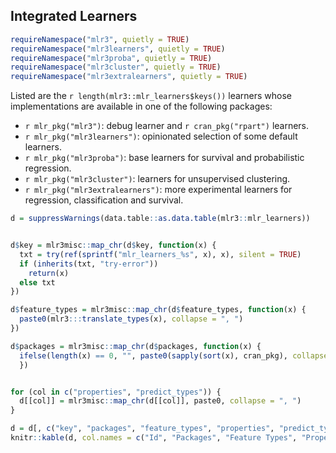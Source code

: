 ## Integrated Learners {#list-learners}

```r
requireNamespace("mlr3", quietly = TRUE)
requireNamespace("mlr3learners", quietly = TRUE)
requireNamespace("mlr3proba", quietly = TRUE)
requireNamespace("mlr3cluster", quietly = TRUE)
requireNamespace("mlr3extralearners", quietly = TRUE)
```


Listed are the `r length(mlr3::mlr_learners$keys())` learners whose implementations are available in one of the following packages:

* `r mlr_pkg("mlr3")`: debug learner and `r cran_pkg("rpart")` learners.
* `r mlr_pkg("mlr3learners")`: opinionated selection of some default learners.
* `r mlr_pkg("mlr3proba")`: base learners for survival and probabilistic regression.
* `r mlr_pkg("mlr3cluster")`: learners for unsupervised clustering.
* `r mlr_pkg("mlr3extralearners")`: more experimental learners for regression, classification and survival.

```r
d = suppressWarnings(data.table::as.data.table(mlr3::mlr_learners))


d$key = mlr3misc::map_chr(d$key, function(x) {
  txt = try(ref(sprintf("mlr_learners_%s", x), x), silent = TRUE)
  if (inherits(txt, "try-error"))
    return(x)
  else txt
})

d$feature_types = mlr3misc::map_chr(d$feature_types, function(x) {
  paste0(mlr3:::translate_types(x), collapse = ", ")
})

d$packages = mlr3misc::map_chr(d$packages, function(x) {
  ifelse(length(x) == 0, "", paste0(sapply(sort(x), cran_pkg), collapse = ", "))
  })


for (col in c("properties", "predict_types")) {
  d[[col]] = mlr3misc::map_chr(d[[col]], paste0, collapse = ", ")
}

d = d[, c("key", "packages", "feature_types", "properties", "predict_types"), with = FALSE]
knitr::kable(d, col.names = c("Id", "Packages", "Feature Types", "Properties", "Predict Types"))
```
